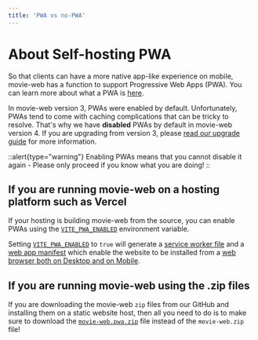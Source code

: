 ```yaml
---
title: 'PWA vs no-PWA'
---
```


# About Self-hosting PWA

So that clients can have a more native app-like experience on mobile, movie-web has a function to support Progressive Web Apps (PWA). You can learn more about what a PWA is [here](https://developer.mozilla.org/en-US/docs/Web/Progressive_web_apps/Guides/What_is_a_progressive_web_app).

In movie-web version 3, PWAs were enabled by default. Unfortunately, PWAs tend to come with caching complications that can be tricky to resolve. That's why we have **disabled** PWAs by default in movie-web version 4. If you are upgrading from version 3, please [read our upgrade guide](../3.client/5.upgrade.md) for more information.

::alert{type="warning"}
Enabling PWAs means that you cannot disable it again - Please only proceed if you know what you are doing!
::

## If you are running movie-web on a hosting platform such as Vercel

If your hosting is building movie-web from the source, you can enable PWAs using the [`VITE_PWA_ENABLED`](../3.client/3.configuration.md#vite_pwa_enabled) environment variable.

Setting [`VITE_PWA_ENABLED`](../3.client/3.configuration.md#vite_pwa_enabled) to `true` will generate a [service worker file](https://developer.mozilla.org/en-US/docs/Web/Progressive_web_apps/Guides/Making_PWAs_installable#service_worker) and a [web app manifest](https://developer.mozilla.org/en-US/docs/Web/Progressive_web_apps/Guides/Making_PWAs_installable#the_web_app_manifest) which enable the website to be installed from a [web browser both on Desktop and on Mobile](https://developer.mozilla.org/en-US/docs/Web/Progressive_web_apps/Guides/Making_PWAs_installable#installation_from_the_web).

## If you are running movie-web using the .zip files

If you are downloading the movie-web `zip` files from our GitHub and installing them on a static website host, then all you need to do is to make sure to download the [`movie-web.pwa.zip`](https://github.com/movie-web/movie-web/releases/latest/download/movie-web.pwa.zip) file instead of the `movie-web.zip` file!

